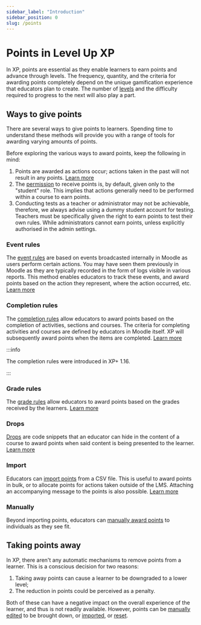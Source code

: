 ```yaml
---
sidebar_label: "Introduction"
sidebar_position: 0
slug: /points
---
```


# Points in Level Up XP

In XP, points are essential as they enable learners to earn points and advance through levels. The frequency, quantity, and the criteria for awarding points completely depend on the unique gamification experience that educators plan to create. The number of [levels](./../getting-started/levels/index.mdx) and the difficulty required to progress to the next will also play a part.

## Ways to give points

There are several ways to give points to learners. Spending time to understand these methods will provide you with a range of tools for awarding varying amounts of points.

Before exploring the various ways to award points, keep the following in mind:

1. Points are awarded as actions occur; actions taken in the past will not result in any points. [Learn more](./retroactivity.mdx)
2. The [permission](../getting-started/permissions.mdx) to receive points is, by default, given only to the "student" role. This implies that actions generally need to be performed within a course to earn points.
3. Conducting tests as a teacher or administrator may not be achievable, therefore, we always advise using a dummy student account for testing. Teachers must be specifically given the right to earn points to test their own rules. While administrators cannot earn points, unless explicitly authorised in the admin settings.


### Event rules

The [event rules](./event-rules/introduction.mdx) are based on events broadcasted internally in Moodle as users perform certain actions. You may have seen them previously in Moodle as they are typically recorded in the form of logs visible in various reports. This method enables educators to track these events, and award points based on the action they represent, where the action occurred, etc. [Learn more](./event-rules/introduction.mdx)

### Completion rules

The [completion rules](./completion-rules/index.mdx) allow educators to award points based on the completion of activities, sections and courses. The criteria for completing activities and courses are defined by educators in Moodle itself. XP will subsequently award points when the items are completed. [Learn more](./completion-rules/index.mdx)

:::info

The completion rules were introduced in XP+ 1.16.

:::

### Grade rules

The [grade rules](./grade-rules/index.mdx) allow educators to award points based on the grades received by the learners. [Learn more](./grade-rules/index.mdx)

### Drops

[Drops](./drops/index.mdx) are code snippets that an educator can hide in the content of a course to award points when said content is being presented to the learner. [Learn more](./drops/index.mdx)

### Import

Educators can [import points](./import/index.mdx) from a CSV file. This is useful to award points in bulk, or to allocate points for actions taken outside of the LMS. Attaching an accompanying message to the points is also possible. [Learn more](./import/index.mdx)

### Manually

Beyond importing points, educators can [manually award points](./manual/index.mdx) to individuals as they see fit.

## Taking points away

In XP, there aren't any automatic mechanisms to remove points from a learner. This is a conscious decision for two reasons:

1. Taking away points can cause a learner to be downgraded to a lower level;
2. The reduction in points could be perceived as a penalty.

Both of these can have a negative impact on the overall experience of the learner, and thus is not readily available. However, points can be [manually edited](./manual/index.mdx) to be brought down, or [imported](./import/index.mdx), or [reset](./reset-learners-points/index.mdx).